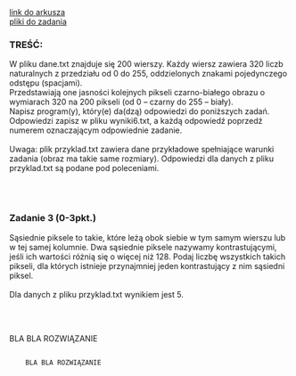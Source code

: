 
<div className="box_link"><a className="link" target="_blank" href="https://cke.gov.pl/images/_EGZAMIN_MATURALNY_OD_2015/Arkusze_egzaminacyjne/2017/formula_od_2015/informatyka/MIN-R2_1P-172.pdf">link do arkusza</a>
<br/>
<a className="link" href="http://cke.gov.pl/images/_EGZAMIN_MATURALNY_OD_2015/Arkusze_egzaminacyjne/2017/formula_od_2015/informatyka/Dane_PR2.zip">pliki do zadania</a>
<br/>
</div>

### TREŚĆ:
W pliku dane.txt znajduje się 200 wierszy. Każdy wiersz zawiera 320 liczb naturalnych
z przedziału od 0 do 255, oddzielonych znakami pojedynczego odstępu (spacjami).<br/>
Przedstawiają one jasności kolejnych pikseli czarno-białego obrazu o wymiarach 320 na 200
pikseli (od 0 – czarny do 255 – biały).<br/>
Napisz program(y), który(e) da(dzą) odpowiedzi do poniższych zadań. Odpowiedzi zapisz
w pliku wyniki6.txt, a każdą odpowiedź poprzedź numerem oznaczającym odpowiednie
zadanie.<br/><br/>
<span className="bold">Uwaga</span>: plik przyklad.txt zawiera dane przykładowe spełniające warunki zadania (obraz
ma takie same rozmiary). Odpowiedzi dla danych z pliku przyklad.txt są podane pod
poleceniami. 

<br/><br/>

### Zadanie 3   (0-3pkt.)
Sąsiednie piksele to takie, które leżą obok siebie w tym samym wierszu lub w tej samej
kolumnie. Dwa sąsiednie piksele nazywamy kontrastującymi, jeśli ich wartości różnią się
o więcej niż 128. Podaj liczbę wszystkich takich pikseli, dla których istnieje przynajmniej jeden
kontrastujący z nim sąsiedni piksel.<br/><br/>
Dla danych z pliku przyklad.txt wynikiem jest 5. 

<br/><br/>

<Dropdown title="PRZYKŁADOWE ROZWIĄZANIE">
    <p className={`dropdown_text`}>
        BLA BLA ROZWIĄZANIE
    </p>
</Dropdown>

<Dropdown title="PRZYKŁADOWE ROZWIĄZANIE">
    <Code>
    BLA BLA ROZWIĄZANIE
    </Code>
</Dropdown>